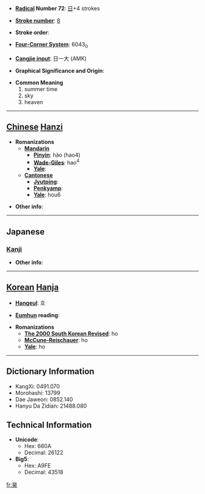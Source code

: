 * '''[[Wiktionary:Chinese radical index| Radical]] Number 72''': [[Wiktionary:Chinese radical index 日|日]]+4 strokes

* '''[[Wiktionary:Chinese total strokes index|Stroke number]]''': [[Wiktionary:Chinese total strokes index 8|8]]

* '''Stroke order''': 

* '''[[Wiktionary:Chinese four corner index|Four-Corner System]]''': 6043<sub>0</sub>

* '''[[Wiktionary:Chinese Cangjie index|Cangjie input]]''': 日一大 (AMK)

* '''Graphical Significance and Origin''': 

* '''Common Meaning'''
*#summer time
*# sky
*# heaven


----

== [[Chinese]] [[Hanzi]] ==

* '''Romanizations'''
** '''[[Mandarin]]'''
*** '''[[Pinyin]]''': hào (hao4)
*** '''[[Wade-Giles]]''': hao<sup>4</sup>
*** '''[[Yale]]''': 
** '''[[Cantonese]]'''
*** '''[[Jyutping]]''':
*** '''[[Penkyamp]]''': 
*** '''[[Yale]]''': hou6

* '''Other info''': 

----

==Japanese==
===[[Kanji]]===
{{kanji|on readings=[[こう]] (kō)
|kun readings=[[そら]] (sora)
}}

* '''Other info''':  

----

== [[Korean]] [[Hanja]] ==

* '''[[Hangeul]]''': 호

* '''[[Eumhun]] reading''': 

* '''Romanizations'''
** '''[[The 2000 South Korean Revised Romanization|The 2000 South Korean Revised]]''': ho
** '''[[McCune-Reischauer]]''': ho
** '''[[Yale]]''': ho

----

== Dictionary Information ==

* KangXi: 0491.070
* Morohashi: 13799
* Dae Jaweon: 0852.140
* Hanyu Da Zidian: 21488.080

== Technical Information ==

* '''Unicode''':
** Hex: 660A
** Decimal: 26122
* '''Big5''':
** Hex: A9FE
** Decimal: 43518

[[fr:昊]]